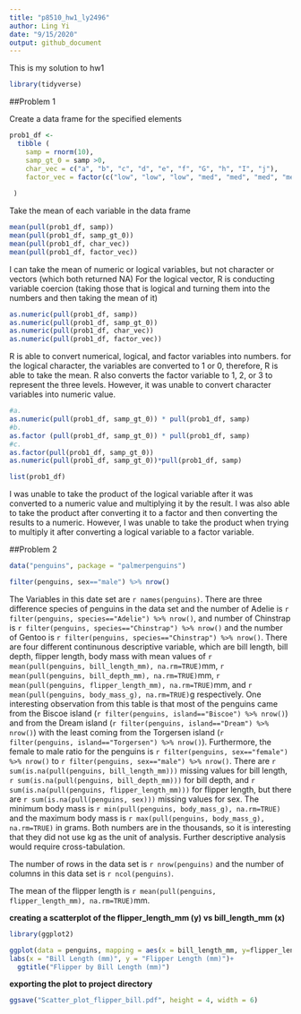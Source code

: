 ```yaml
---
title: "p8510_hw1_ly2496"
author: Ling Yi
date: "9/15/2020"
output: github_document
---
```


This is my solution to hw1

```r
library(tidyverse)
```


##Problem 1

Create a data frame for the specified elements

```r

prob1_df <- 
  tibble (
    samp = rnorm(10),
    samp_gt_0 = samp >0, 
    char_vec = c("a", "b", "c", "d", "e", "f", "G", "h", "I", "j"),
    factor_vec = factor(c("low", "low", "low", "med", "med", "med", "med", "high", "high", "high"))
 
 ) 

```


Take the mean of each variable in the data frame


```r

mean(pull(prob1_df, samp))
mean(pull(prob1_df, samp_gt_0))
mean(pull(prob1_df, char_vec))
mean(pull(prob1_df, factor_vec))

```

I can take the mean of numeric or logical variables, but not character or vectors (which both returned NA) 
For the logical vector, R is conducting variable coercion (taking those that is logical and turning them into the numbers and then taking the mean of it)


```r

as.numeric(pull(prob1_df, samp))
as.numeric(pull(prob1_df, samp_gt_0))
as.numeric(pull(prob1_df, char_vec))
as.numeric(pull(prob1_df, factor_vec))

```

R is able to convert numerical, logical, and factor variables into numbers. for the logical character, the variables are converted to 1 or 0, therefore, R is able to take the mean. R also converts the factor variable to 1, 2, or 3 to represent the three levels. However, it was unable to convert character variables into numeric value. 

```r
#a. 
as.numeric(pull(prob1_df, samp_gt_0)) * pull(prob1_df, samp)
#b. 
as.factor (pull(prob1_df, samp_gt_0)) * pull(prob1_df, samp)
#c. 
as.factor(pull(prob1_df, samp_gt_0))
as.numeric(pull(prob1_df, samp_gt_0))*pull(prob1_df, samp)

list(prob1_df)

```

I was unable to take the product of the logical variable after it was converted to a numeric value and multiplying it by the result. I was also able to take the product after converting it to a factor and then converting the results to a numeric. However, I was unable to take the product when trying to multiply it after converting a logical variable to a factor variable. 


##Problem 2

```r

data("penguins", package = "palmerpenguins")

filter(penguins, sex=="male") %>% nrow()

```


The Variables in this date set are `r names(penguins)`.
There are three difference species of penguins in the data set and the number of Adelie is `r filter(penguins, species=="Adelie") %>% nrow()`, and number of Chinstrap is `r filter(penguins, species=="Chinstrap") %>% nrow()` and the number of Gentoo is `r filter(penguins, species=="Chinstrap") %>% nrow()`. There are four different continunous descriptive variable, which are bill length, bill depth, flipper length, body mass with mean values of `r mean(pull(penguins, bill_length_mm), na.rm=TRUE)`mm, `r mean(pull(penguins, bill_depth_mm), na.rm=TRUE)`mm, `r mean(pull(penguins, flipper_length_mm), na.rm=TRUE)`mm, and `r mean(pull(penguins, body_mass_g), na.rm=TRUE)`g respectively. One interesting observation from this table is that most of the penguins came from the Biscoe island (`r filter(penguins, island=="Biscoe") %>% nrow()`) and from the Dream island (`r filter(penguins, island=="Dream") %>% nrow()`) with the least coming from the Torgersen island (`r filter(penguins, island=="Torgersen") %>% nrow()`). Furthermore, the female to male ratio for the penguins is `r filter(penguins, sex=="female") %>% nrow()` to `r filter(penguins, sex=="male") %>% nrow()`. There are `r sum(is.na(pull(penguins, bill_length_mm)))` missing values for bill length, `r sum(is.na(pull(penguins, bill_depth_mm)))` for bill depth, and `r sum(is.na(pull(penguins, flipper_length_mm)))` for flipper length, but there are `r sum(is.na(pull(penguins, sex)))` missing values for sex. The minimum body mass is `r min(pull(penguins, body_mass_g), na.rm=TRUE)` and the maximum body mass is `r max(pull(penguins, body_mass_g), na.rm=TRUE)` in grams. Both numbers are in the thousands, so it is interesting that they did not use kg as the unit of analysis. Further descriptive analysis would require cross-tabulation. 

The number of rows in the data set is `r nrow(penguins)` and the number of columns in this data set is `r ncol(penguins)`. 

The mean of the flipper length is `r mean(pull(penguins, flipper_length_mm), na.rm=TRUE)`mm. 


**creating a scatterplot of the flipper_length_mm (y) vs bill_length_mm (x)**

```r
library(ggplot2)

ggplot(data = penguins, mapping = aes(x = bill_length_mm, y=flipper_length_mm, color=species)) + geom_point() +
labs(x = "Bill Length (mm)", y = "Flipper Length (mm)")+
  ggtitle("Flipper by Bill Length (mm)")
```
**exporting the plot to project directory**

```r
ggsave("Scatter_plot_flipper_bill.pdf", height = 4, width = 6)

```





